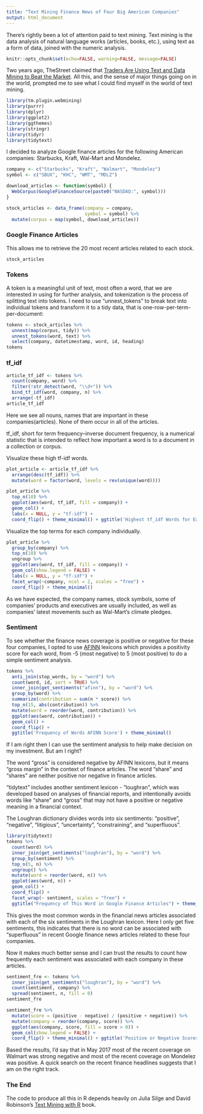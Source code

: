 ---
title: "Text Mining Finance News of Four Big American Companies"
output: html_document
---

There’s rightly been a lot of attention paid to text mining. Text mining is the data analysis of natural language works (articles, books, etc.), using text as a form of data, joined with the numeric analysis.  

```{r global_options, include=FALSE}
knitr::opts_chunk$set(echo=FALSE, warning=FALSE, message=FALSE)
```

Two years ago, TheStreet claimed that [Traders Are Using Text and Data Mining to Beat the Market](https://www.thestreet.com/story/13044694/1/how-traders-are-using-text-and-data-mining-to-beat-the-market.html). All this, and the sense of major things going on in the world, prompted me to see what I could find myself in the world of text mining. 

```{r}
library(tm.plugin.webmining)
library(purrr)
library(dplyr)
library(ggplot2)
library(ggthemes)
library(stringr)
library(tidyr)
library(tidytext)
```

I decided to analyze Google finance articles for the following American companies: Starbucks, Kraft, Wal-Mart and Mondelez.

```{r}
company <- c("Starbucks", "Kraft", "Walmart", "Mondelez")
symbol <- c("SBUX", "KHC", "WMT", "MDLZ")

download_articles <- function(symbol) {
  WebCorpus(GoogleFinanceSource(paste0("NASDAQ:", symbol)))
}

stock_articles <- data_frame(company = company,
                             symbol = symbol) %>%
  mutate(corpus = map(symbol, download_articles))
```

### Google Finance Articles

This allows me to retrieve the 20 most recent articles related to each stock.

```{r}
stock_articles
```

### Tokens

A token is a meaningful unit of text, most often a word, that we are interested in using for further analysis, and tokenization is the process of splitting text into tokens. I need to use "unnest_tokens" to break text into individual tokens and transform it to a tidy data, that is one-row-per-term-per-document:

```{r}
tokens <- stock_articles %>%
  unnest(map(corpus, tidy)) %>%
  unnest_tokens(word, text) %>%
  select(company, datetimestamp, word, id, heading)
tokens
```

### tf_idf

```{r}
article_tf_idf <- tokens %>%
  count(company, word) %>%
  filter(!str_detect(word, "\\d+")) %>%
  bind_tf_idf(word, company, n) %>%
  arrange(-tf_idf)
article_tf_idf
```

Here we see all nouns, names that are important in these companies(articles). None of them occur in all of the articles.

tf_idf, short for term frequency–inverse document frequency, is a numerical statistic that is intended to reflect how important a word is to a document in a collection or corpus.

Visualize these high tf-idf words.

```{r}
plot_article <- article_tf_idf %>%
  arrange(desc(tf_idf)) %>%
  mutate(word = factor(word, levels = rev(unique(word))))

plot_article %>% 
  top_n(10) %>%
  ggplot(aes(word, tf_idf, fill = company)) +
  geom_col() +
  labs(x = NULL, y = "tf-idf") +
  coord_flip() + theme_minimal() + ggtitle('Highest tf_idf Words for Each Company')
```

Visualize the top terms for each company individually.

```{r}
plot_article %>% 
  group_by(company) %>% 
  top_n(10) %>% 
  ungroup %>%
  ggplot(aes(word, tf_idf, fill = company)) +
  geom_col(show.legend = FALSE) +
  labs(x = NULL, y = "tf-idf") +
  facet_wrap(~company, ncol = 2, scales = "free") +
  coord_flip() + theme_minimal()
```

As we have expected, the company names, stock symbols, some of companies' products and executives are usually included, as well as companies' latest movements such as Wal-Mart's climate pledges. 

### Sentiment

To see whether the finance news coverage is positive or negative for these four companies, I opted to use [AFINN](http://www2.imm.dtu.dk/pubdb/views/publication_details.php?id=6010) lexicons which provides a positivity score for each word, from -5 (most negative) to 5 (most positive) to do a simple sentiment analysis. 

```{r}
tokens %>%
  anti_join(stop_words, by = "word") %>%
  count(word, id, sort = TRUE) %>%
  inner_join(get_sentiments("afinn"), by = "word") %>%
  group_by(word) %>%
  summarize(contribution = sum(n * score)) %>%
  top_n(15, abs(contribution)) %>%
  mutate(word = reorder(word, contribution)) %>%
  ggplot(aes(word, contribution)) +
  geom_col() +
  coord_flip() +
  ggtitle('Frequency of Words AFINN Score') + theme_minimal()
```

If I am right then I can use the sentiment analysis to help make decision on my investment. But am I right?

The word "gross" is considered negative by AFINN lexicons, but it means "gross margin" in the context of finance articles. The word "share" and "shares" are neither positive nor negative in finance articles. 

"tidytext" includes another sentiment lexicon - "loughran", which was developed based on analyses of financial reports, and intentionally avoids words like “share” and "gross" that may not have a positive or negative meaning in a financial context. 

The Loughran dictionary divides words into six sentiments: “positive”, “negative”, “litigious”, “uncertainty”, “constraining”, and “superfluous”.

```{r}
library(tidytext)
tokens %>%
  count(word) %>%
  inner_join(get_sentiments("loughran"), by = "word") %>%
  group_by(sentiment) %>%
  top_n(5, n) %>%
  ungroup() %>%
  mutate(word = reorder(word, n)) %>%
  ggplot(aes(word, n)) +
  geom_col() +
  coord_flip() +
  facet_wrap(~ sentiment, scales = "free") +
  ggtitle("Frequency of This Word in Google Finance Articles") + theme_minimal()
```

This gives the most common words in the financial news articles associated with each of the six sentiments in the Loughran lexicon. Here I only get five sentiments, this indicates that there is no word can be associated with "superfluous" in recent Google finance news articles related to these four companies. 

Now it makes much better sense and I can trust the results to count how frequently each sentiment was associated with each company in these articles.

```{r}
sentiment_fre <- tokens %>%
  inner_join(get_sentiments("loughran"), by = "word") %>%
  count(sentiment, company) %>%
  spread(sentiment, n, fill = 0)
sentiment_fre
```

```{r}
sentiment_fre %>%
  mutate(score = (positive - negative) / (positive + negative)) %>%
  mutate(company = reorder(company, score)) %>%
  ggplot(aes(company, score, fill = score > 0)) +
  geom_col(show.legend = FALSE) +
  coord_flip() + theme_minimal() + ggtitle('Positive or Negative Scores Among Recent Google Finance Articles')
```

Based the results, I'd say that in May 2017 most of the recent coverage on Walmart was strong negative and most of the recent coverage on Mondelez was positive. A quick search on the recent finance headlines suggests that I am on the right track.

### The End 

The code to produce all this in R depends heavily on Julia Silge and David Robinson’s [Text Mining with R](http://tidytextmining.com/) book.
